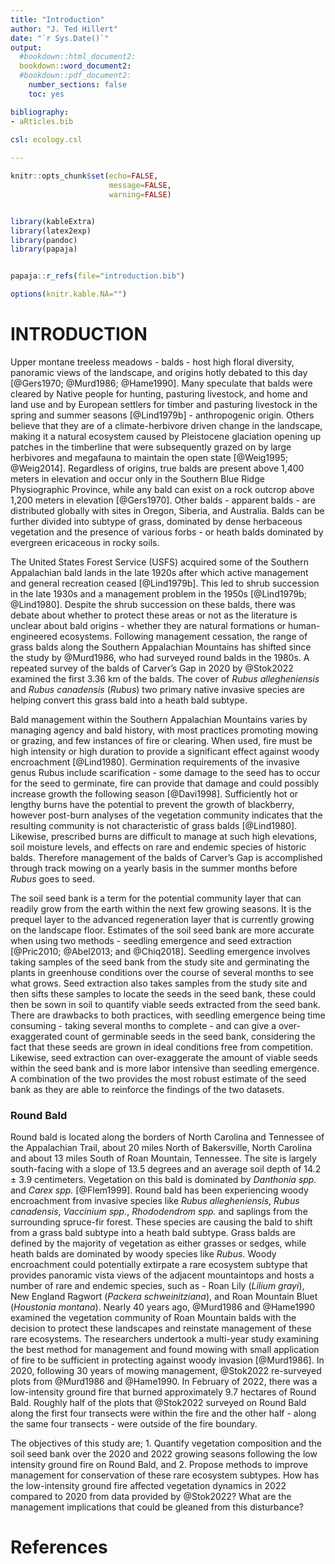 ```yaml
---
title: "Introduction"
author: "J. Ted Hillert"
date: "`r Sys.Date()`"
output:
  #bookdown::html_document2:
  bookdown::word_document2:
  #bookdown::pdf_document2:
    number_sections: false
    toc: yes

bibliography:
- aRticles.bib
   
csl: ecology.csl

---
```


\newpage

```r

knitr::opts_chunk$set(echo=FALSE,
                      message=FALSE,
                      warning=FALSE)


library(kableExtra)
library(latex2exp)
library(pandoc)
library(papaja)


papaja::r_refs(file="introduction.bib")

options(knitr.kable.NA="")


```

# INTRODUCTION

Upper montane treeless meadows - balds - host high floral diversity, panoramic views of the landscape, and origins hotly debated to this day [@Gers1970; @Murd1986; @Hame1990]. Many speculate that balds were cleared by Native people for hunting, pasturing livestock, and home and land use and by European settlers for timber and pasturing livestock in the spring and summer seasons [@Lind1979b] - anthropogenic origin. Others believe that they are of a climate-herbivore driven change in the landscape, making it a natural ecosystem caused by Pleistocene glaciation opening up patches in the timberline that were subsequently grazed on by large herbivores and megafauna to maintain the open state [@Weig1995; @Weig2014]. Regardless of origins, true balds are present above 1,400 meters in elevation and occur only in the Southern Blue Ridge Physiographic Province, while any bald can exist on a rock outcrop above 1,200 meters in elevation [@Gers1970]. Other balds - apparent balds - are distributed globally with sites in Oregon, Siberia, and Australia. Balds can be further divided into subtype of grass, dominated by dense herbaceous vegetation and the presence of various forbs - or heath balds dominated by evergreen ericaceous in rocky soils.  

The United States Forest Service (USFS) acquired some of the Southern Appalachian bald lands in the late 1920s after which active management and general recreation ceased [@Lind1979b]. This led to shrub succession in the late 1930s and a management problem in the 1950s [@Lind1979b; @Lind1980]. Despite the shrub succession on these balds, there was debate about whether to protect these areas or not as the literature is unclear about bald origins - whether they are natural formations or human-engineered ecosystems. Following management cessation, the range of grass balds along the Southern Appalachian Mountains has shifted since the study by @Murd1986, who had surveyed round balds in the 1980s. A repeated survey of the balds of Carver's Gap in 2020 by @Stok2022 examined the first 3.36 km of the balds. The cover of *Rubus allegheniensis* and *Rubus canadensis* (*Rubus*) two primary native invasive species are helping convert this grass bald into a heath bald subtype.

Bald management within the Southern Appalachian Mountains varies by managing agency and bald history, with most practices promoting mowing or grazing, and few instances of fire or clearing. When used, fire must be high intensity or high duration to provide a significant effect against woody encroachment [@Lind1980]. Germination requirements of the invasive genus Rubus include scarification - some damage to the seed has to occur for the seed to germinate, fire can provide that damage and could possibly increase growth the following season [@Davi1998]. Sufficiently hot or lengthy burns have the potential to prevent the growth of blackberry, however post-burn analyses of the vegetation community indicates that the resulting community is not characteristic of grass balds [@Lind1980]. Likewise, prescribed burns are difficult to manage at such high elevations, soil moisture levels, and effects on rare and endemic species of historic balds. Therefore management of the balds of Carver's Gap is accomplished through track mowing on a yearly basis in the summer months before *Rubus* goes to seed.

The soil seed bank is a term for the potential community layer that can readily grow from the earth within the next few growing seasons. It is the prequel layer to the advanced regeneration layer that is currently growing on the landscape floor. Estimates of the soil seed bank are more accurate when using two methods - seedling emergence and seed extraction [@Pric2010; @Abel2013; and @Chiq2018]. Seedling emergence involves taking samples of the seed bank from the study site and germinating the plants in greenhouse conditions over the course of several months to see what grows. Seed extraction also takes samples from the study site and then sifts these samples to locate the seeds in the seed bank, these could then be sown in soil to quantify viable seeds extracted from the seed bank. There are drawbacks to both practices, with seedling emergence being time consuming - taking several months to complete - and can give a over-exaggerated count of germinable seeds in the seed bank, considering the fact that these seeds are grown in ideal conditions free from competition. Likewise, seed extraction can over-exaggerate the amount of viable seeds within the seed bank and is more labor intensive than seedling emergence. A combination of the two provides the most robust estimate of the seed bank as they are able to reinforce the findings of the two datasets. 

### Round Bald

Round bald is located along the borders of North Carolina and Tennessee of the Appalachian Trail, about 20 miles North of Bakersville, North Carolina and about 13 miles South of Roan Mountain, Tennessee. The site is largely south-facing with a slope of 13.5 degrees and an average soil depth of 14.2 ± 3.9 centimeters. Vegetation on this bald is dominated by *Danthonia spp.* and *Carex spp.* [@Flem1999]. Round bald has been experiencing woody encroachment from invasive species like *Rubus allegheniensis*, *Rubus canadensis*, *Vaccinium spp.*, *Rhododendrom spp.* and saplings from the surrounding spruce-fir forest. These species are causing the bald to shift from a grass bald subtype into a heath bald subtype. Grass balds are defined by the majority of vegetation as either grasses or sedges, while heath balds are dominated by woody species like *Rubus*. Woody encroachment could potentially extirpate a rare ecosystem subtype that provides panoramic vista views of the adjacent mountaintops and hosts a number of rare and endemic species, such as - Roan Lily (*Lilium grayi*), New England Ragwort (*Packera schweinitziana*), and Roan Mountain Bluet (*Houstonia montana*). Nearly 40 years ago, @Murd1986 and @Hame1990 examined the vegetation community of Roan Mountain balds with the decision to protect these landscapes and reinstate management of these rare ecosystems. The researchers undertook a multi-year study examining the best method for management and found mowing with small application of fire to be sufficient in protecting against woody invasion [@Murd1986]. In 2020, following 30 years of mowing management, @Stok2022 re-surveyed plots from @Murd1986 and @Hame1990. In February of 2022, there was a low-intensity ground fire that burned approximately 9.7 hectares of Round Bald. Roughly half of the plots that @Stok2022 surveyed on Round Bald along the first four transects were within the fire and the other half - along the same four transects - were outside of the fire boundary.

The objectives of this study are; 1. Quantify vegetation composition and the soil seed bank over the 2020 and 2022 growing seasons following the low intensity ground fire on Round Bald, and 2. Propose methods to improve management for conservation of these rare ecosystem subtypes. How has the low-intensity ground fire affected vegetation dynamics in 2022 compared to 2020 from data provided by @Stok2022? What are the management implications that could be gleaned from this disturbance? 







\newpage

# References